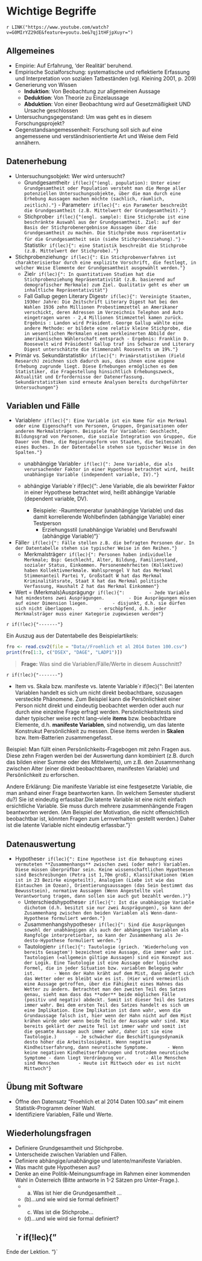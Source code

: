 # Wichtige Begriffe

`r LINK("https://www.youtube.com/watch?v=G0MIrYZ29dE&feature=youtu.be&7qj1tHFjpXuyr=")` 

## Allgemeines
- Empirie: Auf Erfahrung, 'der Realität' beruhend.
- Empirische Sozialforschung: systematische und reflektierte Erfassung und Interpretation von sozialen Tatbeständen (vgl. Kleining 2001, p. 209)
- Generierung von Wissen
    - **Induktion**: Von Beobachtung zur allgemeinen Aussage
    - **Deduktion**: Von Theorie zu Einzelaussage
    - **Abduktion**: Von einer Beobachtung wird auf Gesetzmäßigkeit UND Ursache geschlossen   
- Untersuchungsgegenstand: Um was geht es in diesem Forschungsprojekt?
- Gegenstandsangemessenheit: Forschung soll sich  auf eine angemessene und verständnisorientierte Art und Weise dem Feld annähern.

## Datenerhebung
- Untersuchungsobjekt: Wer wird untersucht?
    - Grundgesamtheit`r if(lec){"(engl. population): Unter einer Grundgesamtheit oder Population versteht man die Menge aller potenziellen Untersuchungsobjekte, über die man durch eine  Erhebung Aussagen machen möchte (sachlich, räumlich, zeitlich)."}`
          - Parameter`r if(lec){": ein Parameter beschreibt die Grundgesamtheit (z.B. Mittelwert der Grundgesamtheit)."}`
    - Stichprobe`r if(lec){"(engl. sample): Eine Stichprobe ist eine beschränkte Auswahl aus der Grundgesamtheit. Ziel: auf der Basis der Stichprobenergebnisse Aussagen über die Grundgesamtheit zu machen. Die Stichprobe muss repräsentativ für die Grundgesamtheit sein (siehe Stichprobenziehung)."}`
          - Statistik`r if(lec){": eine Statistik beschreibt die Stichprobe (z.B. Mittelwert der Stichprobe)."}`
- Stichprobenziehung`r if(lec){": Ein Stichprobenverfahren ist charakterisierbar durch eine explizite Vorschrift, die festlegt, in welcher Weise Elemente der Grundgesamtheit ausgewählt werden."}`
    - Ziel`r if(lec){": In quantitativen Studien hat die Stichprobenziehung Repräsentativität (z.B. basierend auf demografischer Merkmale) zum Ziel. Qualitativ geht es eher um inhaltliche Repräsentativität"}`
    - Fall Gallup gegen Literary Digest`r if(lec){": Vereinigte Staaten, 1930er Jahre: Die Zeitschrift Literary Digest hat bei den Wahlen 1936 zehn Millionen Probestimmzettel an Amerikaner verschickt, deren Adressen im Verzeichnis Telephon and Auto eingetragen waren - 2,4 Millionen Stimmzettel kamen zurück. Ergebnis : Landon wird Präsident. George Gallup wählte eine andere Methode: er bildete eine relativ kleine Stichprobe, die in wesentlichen Merkmalen einem verkleinerten Abbild der amerikanischen Wählerschaft entsprach - Ergebnis: Franklin D. Roosevelt wird Präsident! Gallup traf ins Schwarze und Literary Digest unterschätzte die Stimmenzahl Roosevelts um 19%."}`
- Primär vs. Sekundärstatistik`r if(lec){": Primärstatistiken (Field Research) zeichnen sich dadurch aus, dass ihnen eine eigene Erhebung zugrunde liegt. Diese Erhebungen ermöglichen es dem Statistiker, die Fragestellung hinsichtlich Erhebungszweck, Aktualität und Erfordernisse der Datenerfassung. Sekundärstatistiken sind erneute Analysen bereits durchgeführter Untersuchungen"}`

## Variablen und Fälle
- Variablen`r if(lec){": Eine Variable ist ein Name für ein Merkmal oder eine Eigenschaft von Personen, Gruppen, Organisationen oder anderen Merkmalsträgern. Beispiele für Variablen: Geschlecht, Bildungsgrad von Personen, die soziale Integration von Gruppen, die Dauer von Ehen, die Regierungsform von Staaten, die Seitenzahl eines Buches. In der Datentabelle stehen sie typischer Weise in den Spalten."}`
    - unabhängige Variable`r if(lec){": Jene Variable, die als verursachender Faktor in einer Hypothese betrachtet wird, heißt unabhängige Variable (independent variable, IV)."}`
    - abhängige Variable`r if(lec){": Jene Variable, die als bewirkter Faktor in einer Hypothese betrachtet wird, heißt abhängige Variable (dependent variable, DV).
    
        - Beispiele:
            -Raumtemperatur (unabhängige Variable) und das damit korrelierende Wohlbefinden (abhängige Variable) einer Testperson
            - Erziehungsstil (unabhängige Variable) und Berufswahl (abhängige Variable)"}`
- Fälle`r if(lec){": Fälle stellen z.B. die befragten Personen dar. In der Datentabelle stehen sie typischer Weise in den Reihen."}`
    - Merkmalsträger`r if(lec){": Personen haben individuelle Merkmale; Bsp: Geschlecht, Alter, Bildung, Familienstand, sozialer Status, Einkommen. Personenmehrheiten (Kollektive) haben Kollektivmerkmale. Wahlsprengel V hat das Merkmal Stimmenanteil Partei Y, Großstadt W hat das Merkmal Kriminalitätsrate, Staat X hat das Merkmal politische Verfassung, Haushalt Z hat das Merkmal Einkommen"}`
- Wert = (Merkmals)Ausprägung`r if(lec){":
        - Jede Variable hat mindestens zwei Ausprägungen.
        - Die Ausprägungen müssen auf einer Dimension liegen.
        - disjunkt, d.h. sie dürfen sich nicht überlappen.
        - erschöpfend, d.h. jeder Merkmalsträger muss einer Kategorie zugewiesen werden"}`
 
`r if(!lec){"-------"}` 

Ein Auszug aus der Datentabelle des Beispielartikels:

```r
fro <- read.csv2(file = "Data//Froehlich et al 2014 Daten 100.csv")
print(fro[1:3, c("DSEX", "DAGE", "LADP1")])
``` 

> **Frage:** Was sind die Variablen/Fälle/Werte in diesem Ausschnitt?
    
`r if(!lec){"-------"}`
    
- Item vs. Skala bzw. manifeste vs. latente Variable`r if(lec){": Bei latenten Variablen handelt es sich um nicht direkt beobachtbare, sozusagen versteckte Phänomene. Zum Beispiel kann die Persönlichkeit einer Person nicht direkt und eindeutig beobachtet werden oder auch nur durch eine einzelne Frage erfragt werden. Persönlichkeitstests sind daher typischer weise recht lang--viele **items** bzw. beobachtbare Elemente, d.h. **manifeste Variablen**, sind notwendig, um das latente Konstrukut Persönlichkeit zu messen. Diese items werden in **Skalen** bzw. Item-Batterien zusammengefasst.

Beispiel: Man füllt einen Persönlichkeits-Fragebogen mit zehn Fragen aus. Diese zehn Fragen werden bei der Auswertung dann kombiniert (z.B. durch das bilden einer Summe oder des Mittelwerts), um z.B. den Zusammenhang zwischen Alter (einer direkt beobachtbaren, manifesten Variable) und Persönlichkeit zu erforschen.

Andere Erklärung: Die manifeste Variable ist eine festgesetzte Variable, die man anhand einer Frage beantworten kann. (In welchem Semester studierst du?) Sie ist eindeutig erfassbar.Die latente Variable ist eine nicht einfach ersichtliche Variable. Sie muss durch mehrere zusammenhängende Fragen beantworten werden. (Am Beispiel der Motivation, die nicht offensichtlich beobachtbar ist, könnten Fragen zum Lernverhalten gestellt werden.) Daher ist die latente Variable nicht eindeutig erfassbar."}`

## Datenauswertung

- Hypothese`r if(lec){": Eine Hypothese ist die Behauptung eines vermuteten **Zusammenhangs** zwischen zwei (oder mehr) Variablen. Diese müssen überprüfbar sein. Keine wissenschaftlichen Hypothesen sind Beschreibungen (Petra ist 1,70m groß), Klassifikationen (Wien ist in 23 Bezirke eingeteilt), Analogien (Liebe ist wie das Eintauchen im Ozean), Orientierungsaussagen (das Sein bestimmt das Bewusstsein), normative Aussagen (Wenn Angestellte viel Verantwortung tragen, dann sollen sie auch gut bezahlt werden.)"}`
    - Unterschiedshypothese`r if(lec){": Ist die unabhängige Variable dichotom (d.h. besitzt sie nur zwei Ausprägungen), so kann der Zusammenhang zwischen den beiden Variablen als Wenn-dann-Hypothese formuliert werden."}`
    - Zusammenhangshypothese`r if(lec){": Sind die Ausprägungen sowohl der unabhängigen als auch der abhängigen Variablen als Rangfolge interpretierbar, so kann der Zusammenhang als Je-desto-Hypothese formuliert werden."}`
    - Tautologien`r if(lec){": Tautologie (griech. 'Wiederholung von bereits Gesagtem') bezeichnet eine Aussage, die immer wahr ist. Tautologien (=allgemein gültige Aussagen) sind ein Konzept aus der Logik. Eine Tautologie ist eine Aussage oder logische Formel, die in jeder Situation bzw. variablen Belegung wahr ist.
        - Wenn der Hahn kräht auf dem Mist, dann ändert sich das Wetter oder es bleibt wie es ist. (Hier wird vermeintlich eine Aussage getroffen, über die Fähigkeit eines Hahnes das Wetter zu ändern. Betrachtet man den zweiten Teil des Satzes genau, sieht man dass das **oder** beide möglichen Fälle (positiv und negativ) abdeckt. Somit ist dieser Teil des Satzes immer wahr. Bei dem ersten Teil des Satzes handelt es sich um eine Implikation. Eine Implikation ist dann wahr, wenn die Grundaussage falsch ist, hier wenn der Hahn nicht auf dem Mist krähen würde oder wenn beide Teile der Aussage wahr sind. Wie bereits geklärt der zweite Teil ist immer wahr und somit ist die gesamte Aussage auch immer wahr, daher ist sie eine Tautologie.)
        - Je schwächer die Beschäftigungsdynamik desto höher die Arbeitslosigkeit. Wenn negative Kindheitserfahrung, dann neurotische Symptome.
        - Wenn keine negativen Kindheitserfahrungen und trotzdem neurotische Symptome - dann liegt Verdrängung vor.
        - Alle Menschen sind Menschen
        - Heute ist Mittwoch oder es ist nicht Mittwoch"}`
        
## Übung mit Software
- Öffne den Datensatz "Froehlich et al 2014 Daten 100.sav" mit einem Statistik-Programm deiner Wahl.
- Identifiziere Variablen, Fälle und Werte.


## Wiederholungsfragen
- Definiere Grundgesamtheit und Stichprobe.
- Unterscheide zwischen Variablen und Fällen.
- Definiere abhängige/unabhängige und latente/manifeste Variablen.
- Was macht gute Hypothesen aus?
- Denke an eine Politik-Meinungsumfrage im Rahmen einer kommenden Wahl in Österreich (Bitte antworte in 1-2 Sätzen pro Unter-Frage.). 
    - (a) Was ist hier die Grundgesamtheit ...
    - (b)...und wie wird sie formal definiert?
    - (c) Was ist die Stichprobe...
    - (d)...und wie wird sie formal definiert?



    
    `r if(!lec){"
-------

Ende der Lektion.
"}`

